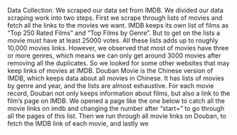 Data Collection. 
We scraped our data set from IMDB. We divided our data scraping work into two steps. First we scrape through lists of movies and fetch all the links to the movies we want. IMDB keeps its own list of films as "Top 250 Rated Films" and "Top Films by Genre". But to get on the lists a movie must have at least 25000 votes. All these lists adds up to roughly 10,000 movies links. However, we observed that most of movies have three or more genres, which means we can only get around 3000 movies after removing all the duplicates. So we looked for some other websites that may keep links of movies at IMDB. Douban Movie is the Chinese version of IMDB, which keeps data about all movies in Chinese. It has lists of movies by genre and year, and the lists are almost exhaustive. For each movie record, Douban not only keeps information about films, but also a link to the film's page on IMDB. We opened a page like the one below to catch all the movie links on imdb and changing the number after "start=" to go through all the pages of this list. Then we run through all movie links on Douban, to fetch the IMDB link of each movie, and lastly we 